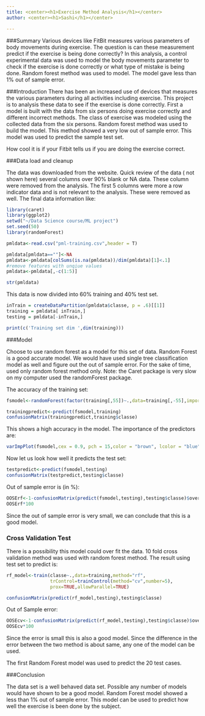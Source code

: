 ```yaml
---
title: <center><h1>Exercise Method Analysis</h1></center>
author: <center><h1>Sashi</h1></center>

---
```


###Summary
Various devices like FitBit measures various parameters of body movements during exercise. The question is can these measurement predict if the exercise is being done correctly? In this analysis, a control experimental data was used to model the body movements parameter to check if the exercise is done correctly or what type of mistake is being done. Random forest method was used to model. The model gave less than 1% out of sample error. 

###Introduction
There has been an increased use of devices that measures the various parameters during all activities including exercise. This project is to analysis these data to see if the exercise is done correctly. First a model is built with the data from six persons doing exercise correctly and different incorrect methods. The class of exercise was modeled using the collected data from the six persons. Random forest method was used to build the model. This method showed a very low out of sample error. This model was used to predict the sample test set.

How cool it is if your Fitbit tells us if you are doing the exercise correct.

###Data load and cleanup

The data was downloaded from the website. Quick review of the data ( not shown here) several columns over 90% blank or NA data. These column were removed from the analysis. The first 5 columns were more a row indicator data and is not relevant to the analysis. These were removed as well. The final data information like:

```r
library(caret)
library(ggplot2)
setwd("~/Data Science course/ML project")
set.seed(50)
library(randomForest)

pmldata<-read.csv("pml-training.csv",header = T)

pmldata[pmldata==""]<-NA
pmldata<-pmldata[colSums(is.na(pmldata))/dim(pmldata)[1]<.1]
#remove features with unqiue values
pmldata<-pmldata[,-c(1:5)]

str(pmldata)

```

This data is now divided into 60% training and 40% test set.

```r
inTrain = createDataPartition(pmldata$classe, p = .6)[[1]]
training = pmldata[ inTrain,]
testing = pmldata[-inTrain,]

print(c('Training set dim ',dim(training)))
```

###Model

Choose to use random forest as a model for this set of data. Random Forest is a good accurate model. We would have used single tree classification model as well and figure out the out of sample error. For the sake of time, used only random forest method only.
Note: the Caret package is very slow on my computer used the randomForest package.

The accuracy of the training set:

```r

fsmodel<-randomForest(factor(training[,55])~.,data=training[,-55],importance=TRUE,ntree=2000)

trainingpredict<-predict(fsmodel,training)
confusionMatrix(trainingpredict,training$classe)
```

This shows a high accuracy in the model. The importance of the predictors are:

```r
varImpPlot(fsmodel,cex = 0.9, pch = 15,color = "brown", lcolor = "blue",bg="black",type=1,main="ALL Features")

```

Now let us look how well it predicts the test set:


```r
testpredict<-predict(fsmodel,testing)
confusionMatrix(testpredict,testing$classe)
```

Out of sample error is (in %): 

```r
OOSErf<-1-confusionMatrix(predict(fsmodel,testing),testing$classe)$overall[1]
OOSErf*100
```

Since the out of sample error is very small, we can conclude that this is a good model.

### Cross Validation Test

There is a possibility this model could over fit the data. 10 fold cross validation method was used with random forest method. The result using test set to predict is:

```r
rf_model<-train(classe~.,data=training,method="rf",
                trControl=trainControl(method="cv",number=5),
                prox=TRUE,allowParallel=TRUE)

confusionMatrix(predict(rf_model,testing),testing$classe)

```

Out of Sample error:

```r
OOSEcv<-1-confusionMatrix(predict(rf_model,testing),testing$classe)$overall[1]
OOSEcv*100
```

Since the error is small this is also a good model. Since the difference in the error between the two method is about same, any one of the model can be used.

The first Random Forest model was used to predict the 20 test cases.

###Conclusion

The data set is a well behaved data set. Possible any number of models would have shown to be a good model. Random Forest model showed a less than 1% out of sample error. This model can be used to predict how well the exercise is been done by the subject.
